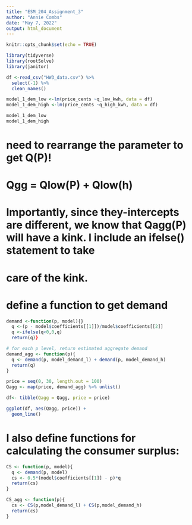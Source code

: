 ```yaml
---
title: "ESM_204_Assignment_3"
author: "Annie Combs"
date: "May 7, 2022"
output: html_document
---
```


```r
knitr::opts_chunk$set(echo = TRUE)
```

```r
library(tidyverse)
library(rootSolve)
library(janitor)
```

```r
df <-read_csv("HW3_data.csv") %>%
  select(-1) %>%
  clean_names()
```
```r
model_1_dem_low <-lm(price_cents ~q_low_kwh, data = df)
model_1_dem_high <-lm(price_cents ~q_high_kwh, data = df)

model_1_dem_low
model_1_dem_high
```
# need to rearrange the parameter to get Q(P)! 

# Qgg = Qlow(P) + Qlow(h) 

# Importantly, since they-intercepts are different, we know that Qagg(P) will have a kink. I include an ifelse() statement to take
# care of the kink.

# define a function to get demand
```r
demand <-function(p, model){}
  q <-(p - model$coefficients[[1]])/model$coefficients[[2]] 
  q <-ifelse(q<0,0,q)
  return(q)}
```
```r
# for each p level, return estimated aggregate demand
demand_agg <- function(p){
  q <- demand(p, model_demand_l) + demand(p, model_demand_h)
  return(q)
}

```

```r
price = seq(0, 30, length.out = 100)
Qagg <- map(price, demand_agg) %>% unlist()

df<- tibble(Qagg = Qagg, price = price)

ggplot(df, aes(Qagg, price)) +
  geom_line()
```
# I also define functions for calculating the consumer surplus:

```r
CS <- function(p, model){
  q <- demand(p, model)
  cs <- 0.5*(model$coefficients[[1]] - p)*q
  return(cs)
}

CS_agg <- function(p){
  cs <- CS(p,model_demand_l) + CS(p,model_demand_h)
  return(cs)
}
```

